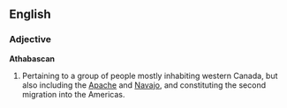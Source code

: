 ==English==
===Adjective===
'''Athabascan'''
#Pertaining to a group of people mostly inhabiting western Canada, but also including the [[Apache]] and [[Navajo]], and constituting the second migration into the Americas.
